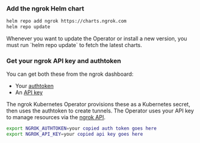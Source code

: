 ### Add the ngrok Helm chart

```bash
helm repo add ngrok https://charts.ngrok.com
helm repo update
```

<Note>
Whenever you want to update the Operator or install a new version, you must run `helm repo update` to fetch the latest charts.
</Note>

### Get your ngrok API key and authtoken

You can get both these from the ngrok dashboard:

- Your [authtoken](https://dashboard.ngrok.com/get-started/your-authtoken)
- An [API key](https://dashboard.ngrok.com/api)

The ngrok Kubernetes Operator provisions these as a Kubernetes secret, then uses the authtoken to create tunnels.
The Operator uses your API key to manage resources via the [ngrok API](/api/).

```bash
export NGROK_AUTHTOKEN=your copied auth token goes here
export NGROK_API_KEY=your copied api key goes here
```
